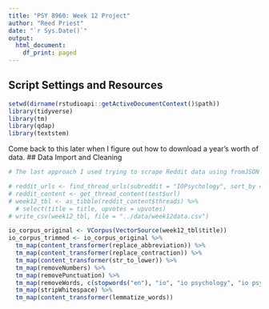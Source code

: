 ```yaml
---
title: "PSY 8960: Week 12 Project"
author: "Reed Priest"
date: "`r Sys.Date()`"
output:
  html_document:
    df_print: paged
---
```


## Script Settings and Resources

```r
setwd(dirname(rstudioapi::getActiveDocumentContext()$path))
library(tidyverse)
library(tm)
library(qdap)
library(textstem)
```
Come back to this later when I figure out how to download a year's worth of data.
## Data Import and Cleaning
```r
# The last approach I used trying to scrape Reddit data using fromJSON produced the same issues from before with page scrolling. So after some Chat GPTing, I found the RedditExtractoR package. It downloaded all the data I needed using this code, but it took about 15 minutes to do so. This package isn't part of the course materials, but it was an effective solution.

# reddit_urls <- find_thread_urls(subreddit = "IOPsychology", sort_by = "top", period = "year")
# reddit_content <- get_thread_content(test$url)
# week12_tbl <- as_tibble(reddit_content$threads) %>%
  # select(title = title, upvotes = upvotes)
# write_csv(week12_tbl, file = "../data/week12data.csv")
```

```r
io_corpus_original <- VCorpus(VectorSource(week12_tbl$title))
io_corpus_trimmed <- io_corpus_original %>%
  tm_map(content_transformer(replace_abbreviation)) %>%
  tm_map(content_transformer(replace_contraction)) %>%
  tm_map(content_transformer(str_to_lower)) %>%
  tm_map(removeNumbers) %>%
  tm_map(removePunctuation) %>%
  tm_map(removeWords, c(stopwords("en"), "io", "io psychology", "io psych")) %>%
  tm_map(stripWhitespace) %>%
  tm_map(content_transformer(lemmatize_words))
```